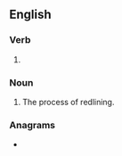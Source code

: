 ==English==

===Verb===
{{head|en|present participle}}

# {{present participle of|redline|lang=en|nocat=1}}

===Noun===
{{head|en|noun}}

# The process of redlining.

===Anagrams===
* {{anagrams|en|a=degiilnnr|niderling}}